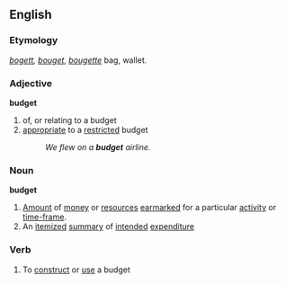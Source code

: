 {{wikipedia}}
==English==

===Etymology===
{{OE.}} ''[[bogett]], [[bouget]]'', {{F.}} ''[[bougette]]'' bag, wallet.

===Adjective===
'''budget'''
# of, or relating to a budget
# [[appropriate]] to a [[restricted]] budget
#:''We flew on a '''budget''' airline.''

===Noun===
'''budget'''
# [[Amount]] of [[money]] or [[resource]]s [[earmark]]ed for a particular [[activity]] or [[time-frame]].
# An [[itemized]] [[summary]] of [[intended]] [[expenditure]]

===Verb===
{{en-infl-reg-consonant|budget||}}
# To [[construct]] or [[use]] a budget